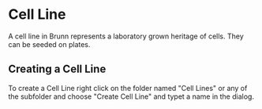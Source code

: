 =Cell Line=
A cell line in Brunn represents a laboratory grown heritage of cells. They can be seeded on plates.

==Creating a Cell Line==
To create a Cell Line right click on the folder named "Cell Lines" or any of the subfolder and choose "Create Cell Line" and typet a name in the dialog.
